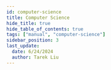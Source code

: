 ```yaml
---
id: computer-science
title: Computer Science
hide_title: true
hide_table_of_contents: true
tags: ["manual", "computer-science"]
sidebar_position: 3
last_update:
  date: 6/24/2024
  author: Tarek Liu
---
```



<TagSearchNotes
  title="Computer Science"
  description="Computer Science notes about algorithms, model implementations, and research insights."
/>
